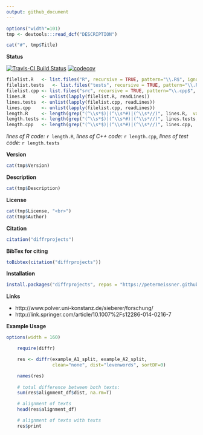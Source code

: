 ```yaml
---
output: github_document
---
```



```r
options("width"=101)
tmp <- devtools:::read_dcf("DESCRIPTION")
```

```r
cat("#", tmp$Title)
```


**Status**


[![Travis-CI Build Status](https://travis-ci.org/petermeissner/diffr.svg?branch=master)](https://travis-ci.org/petermeissner/diffr)
[![codecov](https://codecov.io/gh/petermeissner/diffr/branch/master/graph/badge.svg)](https://codecov.io/gh/petermeissner/diffr/tree/master/R)




```r
filelist.R   <- list.files("R", recursive = TRUE, pattern="\\.R$", ignore.case = TRUE, full.names = TRUE)
filelist.tests   <- list.files("tests", recursive = TRUE, pattern="\\.R$", ignore.case = TRUE, full.names = TRUE)
filelist.cpp <- list.files("src", recursive = TRUE, pattern="\\.cpp$", ignore.case = TRUE, full.names = TRUE)
lines.R      <- unlist(lapply(filelist.R, readLines))
lines.tests  <- unlist(lapply(filelist.cpp, readLines))
lines.cpp    <- unlist(lapply(filelist.cpp, readLines))
length.R     <- length(grep("(^\\s*$)|(^\\s*#)|(^\\s*//)", lines.R,  value = TRUE, invert = TRUE))
length.tests <- length(grep("(^\\s*$)|(^\\s*#)|(^\\s*//)", lines.tests,  value = TRUE, invert = TRUE))
length.cpp   <- length(grep("(^\\s*$)|(^\\s*#)|(^\\s*//)", lines.cpp,  value = TRUE, invert = TRUE))
```



*lines of R code:* `r length.R`, *lines of C++ code:* `r length.cpp`, *lines of test code:* `r length.tests`



**Version**

```r
cat(tmp$Version)
```


**Description**

```r
cat(tmp$Description)
```


**License**

```r
cat(tmp$License, "<br>")
cat(tmp$Author)
```




**Citation**


```r
citation("diffrprojects")
```

**BibTex for citing**

```r
toBibtex(citation("diffrprojects"))
```



**Installation**

```r
install.packages("diffrprojects", repos = "https://petermeissner.github.io/drat")
```


    
**Links**

- http://www.polver.uni-konstanz.de/sieberer/forschung/
- http://link.springer.com/article/10.1007%2Fs12286-014-0216-7


**Example Usage**

```r
options(width = 160)
```



```r
    require(diffr)

    res <- diffr(example_A1_split, example_A2_split, 
                 clean="none", dist="levenwords", sortDF=0)

    names(res)
    
    # total difference between both texts:
    sum(res$alignment_df$dist, na.rm=T)

    # alignment of texts
    head(res$alignment_df)

    # alignment of texts with texts
    res$print

```
    
   

    
    
    
    
    
    
    
    
    
    
